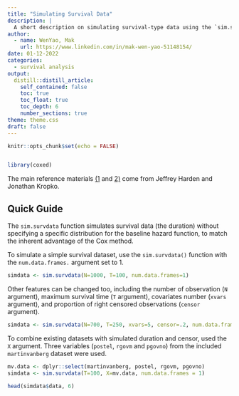 ```yaml
---
title: "Simulating Survival Data"
description: |
  A short description on simulating survival-type data using the `sim.survdata` function
author:
  - name: WenYao, Mak
    url: https://www.linkedin.com/in/mak-wen-yao-51148154/
date: 01-12-2022
categories: 
  - survival analysis
output:
  distill::distill_article:
    self_contained: false
    toc: true
    toc_float: true
    toc_depth: 6
    number_sections: true
theme: theme.css
draft: false
---
```


```r
knitr::opts_chunk$set(echo = FALSE)


library(coxed)
```

The main reference materials [(1](https://www.cambridge.org/core/journals/political-science-research-and-methods/article/abs/simulating-duration-data-for-the-cox-model/1945D7548766E76FB31C6C833976822E) and [2)](https://cran.r-project.org/web/packages/coxed/vignettes/simulating_survival_data.html) come from Jeffrey Harden and Jonathan Kropko. 

## Quick Guide 

The `sim.survdata` function simulates survival data (the duration) without specifying a specific distribution for the baseline hazard function, to match the inherent advantage of the Cox method. 

To simulate a simple survival dataset, use the `sim.survdata()` function with the `num.data.frames.` argument set to 1. 

```r

simdata <- sim.survdata(N=1000, T=100, num.data.frames=1)

```

Other features can be changed too, including the number of observation (`N` argument), maximum survival time (`T` argument), covariates number (`xvars` argument), and proportion of right censored observations (`censor` argument). 

```r

simdata <- sim.survdata(N=700, T=250, xvars=5, censor=.2, num.data.frames = 1)

```

To combine existing datasets with simulated duration and censor, used the `X` argument. Three variables (`postel`, `rgovm` and `pgovno`) from the included `martinvanberg` dataset were used.

```r

mv.data <- dplyr::select(martinvanberg, postel, rgovm, pgovno)
simdata <- sim.survdata(T=100, X=mv.data, num.data.frames = 1)

head(simdata$data, 6)
```

